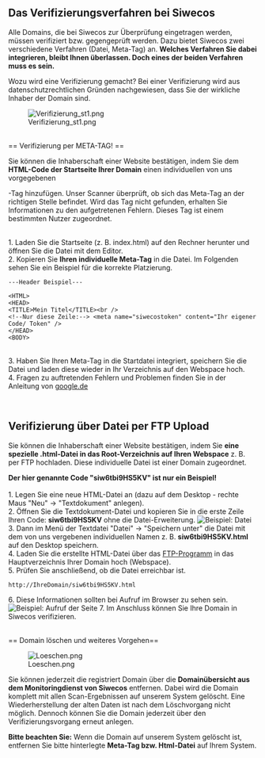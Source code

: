 == Das Verifizierungsverfahren bei Siwecos ==


Alle Domains, die bei Siwecos zur Überprüfung eingetragen werden, müssen verifiziert bzw. gegengeprüft werden. Dazu bietet Siwecos zwei verschiedene Verfahren (Datei, Meta-Tag) an. '''Welches Verfahren Sie dabei integrieren, bleibt Ihnen überlassen. Doch eines der beiden Verfahren muss es sein.'''

Wozu wird eine Verifizierung gemacht? Bei einer Verifizierung wird aus datenschutzrechtlichen Gründen nachgewiesen, dass Sie der wirkliche Inhaber der Domain sind.

[[File:Verifizierung_st1.png]]

<br />
== Verifizierung per META-TAG! ==

Sie können die Inhaberschaft einer Website bestätigen, indem Sie dem '''HTML-Code der Startseite Ihrer Domain''' einen individuellen von uns vorgegebenen <meta>-Tag hinzufügen. Unser Scanner überprüft, ob sich das Meta-Tag an der richtigen Stelle befindet. Wird das Tag nicht gefunden, erhalten Sie Informationen zu den aufgetretenen Fehlern. Dieses Tag ist einem bestimmten Nutzer zugeordnet.

<br />
1. Laden Sie die Startseite (z. B. index.html) auf den Rechner herunter und öffnen Sie die Datei mit dem Editor.<br />
2. Kopieren Sie '''Ihren individuelle Meta-Tag''' in die Datei. Im Folgenden sehen Sie ein Beispiel für die korrekte Platzierung.
<pre>
---Header Beispiel---

<HTML>
<HEAD>
<TITLE>Mein Titel</TITLE><br />
<!--Nur diese Zeile:--> <meta name="siwecostoken" content="Ihr eigener Code/ Token" />
</HEAD>
<BODY>

</pre>
<br />
3. Haben Sie Ihren Meta-Tag in die Startdatei integriert, speichern Sie die Datei und laden diese wieder in Ihr Verzeichnis auf den Webspace hoch.<br />
4. Fragen zu auftretenden Fehlern und Problemen finden Sie in der Anleitung von [https://support.google.com/webmasters/answer/35179?hl=de google.de]


<br />

== Verifizierung über Datei per FTP Upload ==

Sie können die Inhaberschaft einer Website bestätigen, indem Sie '''eine spezielle .html-Datei in das Root-Verzeichnis auf Ihren Webspace''' z. B. per FTP hochladen. Diese individuelle Datei ist einer Domain zugeordnet.

'''Der hier genannte Code "siw6tbi9HS5KV" ist nur ein Beispiel!'''
<br /><br />
1. Legen Sie eine neue HTML-Datei an (dazu auf dem Desktop - rechte Maus "Neu" -> "Textdokument" anlegen).<br />
2. Öffnen Sie die Textdokument-Datei und kopieren Sie in die erste Zeile Ihren Code: '''siw6tbi9HS5KV''' ohne die Datei-Erweiterung.
[[File:Gedit-datei.png|none|Beispiel: Datei]]
3. Dann im Menü der Textdatei "Datei" -> "Speichern unter" die Datei mit dem von uns vergebenen individuellen Namen z. B. '''siw6tbi9HS5KV.html''' auf den Desktop speichern.<br />
4. Laden Sie die erstellte HTML-Datei über das [https://de.wikipedia.org/wiki/FileZilla FTP-Programm] in das Hauptverzeichnis Ihrer Domain hoch (Webspace).<br />
5. Prüfen Sie anschließend, ob die Datei erreichbar ist.<pre>http://IhreDomain/siw6tbi9HS5KV.html</pre>
6. Diese Informationen sollten bei Aufruf im Browser zu sehen sein.
[[File:Html_file.png|none|Beispiel: Aufruf der Seite ]]
7. Im Anschluss können Sie Ihre Domain in Siwecos verifizieren.


<br />
== Domain löschen und weiteres Vorgehen==

[[File:Loeschen.png]]

Sie können jederzeit die registriert Domain über die '''Domainübersicht aus dem Monitoringdienst von Siwecos''' entfernen. Dabei wird die Domain komplett mit allen Scan-Ergebnissen auf unserem System gelöscht. Eine Wiederherstellung der alten Daten ist nach dem Löschvorgang nicht möglich. Dennoch können Sie die Domain jederzeit über den Verifizierungsvorgang erneut anlegen.

'''Bitte beachten Sie:''' Wenn die Domain auf unserem System gelöscht ist, entfernen Sie bitte hinterlegte '''Meta-Tag bzw. Html-Datei''' auf Ihrem System.






<br />
<br />
